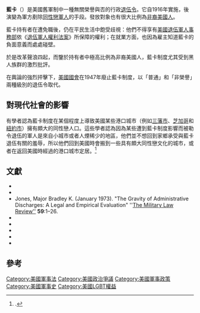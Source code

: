 '''藍卡'''（{{lang-en|blue discharge, blue ticket}}）是美國舊軍制中一種無關榮譽與否的行政[[退伍令|退伍令]]。它自1916年實施，後演變為軍方剷除[[性傾向和兵役|同性戀軍人]]的手段。發放對象也有很大比例為[[非裔美國人|非裔美國人]]。

藍卡持有者在遭免職後，仍在平民生活中飽受歧視：他們不得享有[[美國退伍軍人事務部|美國退伍軍人事務部]]依《[[退伍軍人權利法案|退伍軍人權利法案]]》所保障的權利；在就業方面，也因為雇主知道藍卡的負面意義而處處碰壁。

於是改革聲浪四起，而鑒於持有者中極高比例為非裔美國人，藍卡制度尤其受到黑人族群的激烈批評。

在輿論的強烈抨擊下，[[美國國會|美國國會]]在1947年廢止藍卡制度，以「普通」和「非榮譽」兩種級別的退伍令取代。

==對現代社會的影響==
有學者認為藍卡制度在某個程度上導致美國某些港口城市（例如[[三藩市|三藩市]]、[[芝加哥|芝加哥]]和[[紐約市|紐約市]]）擁有頗大的同性戀人口。這些學者認為因為某些遭到藍卡制度影響而被勒令退伍的軍人是來自小城市或者人煙稀少的地區，他們並不想回到家鄉承受與藍卡退伍有關的羞辱，所以他們回到美國時會搬到一些具有頗大同性戀文化的城市，或者在返回美國時經過的港口城市定居。<ref>{{harvp|Miller|1995|p=239}}.</ref>

== 文獻 ==
* {{cite book |author=Bennett, Michael J |date=1999 |title=''When Dreams Come True: The GI Bill and the Making of Modern America'' |publisher=Brassey's |ISBN= 157488218X |language=en}}
* {{cite book |author=Bérubé, Allan |date=1990 |title=''Coming Out Under Fire: The History of Gay Men and Women in World War Two'' |url=https://archive.org/details/comingoutunderfi00beru |location=New York |publisher=The Penguin Group |ISBN= 0452265983 |edition=Plume edition 1991 |language=en}}
* Jones, Major Bradley K. (January 1973). "The Gravity of Administrative Discharges: A Legal and Empirical Evaluation" ''[https://web.archive.org/web/20090523112809/http://www.docstoc.com/docs/856136/The-Military-Law-Review-Vol-59-%28Jan-73%29 The Military Law Review''] '''59''':1–26.{{en icon}}
* {{cite book |editor=McGuire, Phillip (ed.) |year=1993 |title=''Taps for a Jim Crow Army: Letters from Black Soldiers in World War II'' |publisher=University Press of Kentucky |ISBN= 0813108225 |language=en}}
* {{cite book |author=Mettler, Suzanne |date=2005 |title=''Soldiers to Citizens: The G.I. Bill and the Making of the Greatest Generation'' |publisher=Oxford University Press US |ISBN= 0195180976 |language=en}}
* {{cite book |author=Miller, Neil |date=1995 |title=''Out of the Past: Gay and Lesbian History from 1869 to the Present'' |url=https://archive.org/details/outofpastgayand00mill |location=New York |publisher=Vintage Books |ISBN= 0099576910 |language=en}}
* {{cite book |author=Meyer, Leisa D |date=1998 |title=''Creating G. I. Jane: Sexuality and Power in the Women's Army Corps During World War II'' |publisher=Columbia University Press |ISBN= 0231101457 |language=en}}
* {{cite book |author=Shilts, Randy |authorlink=蘭迪·席爾茨 |date=1993 |title=''Conduct Unbecoming: Gays & Lesbians in the U.S. Military Vietnam to the Persian Gulf'' |url=https://archive.org/details/conductunbecomin00shilrich |location=New York |publisher=St. Martin's Press |ISBN= 031209261X |language=en}}

==參考==
{{reflist}}

[[Category:美國軍事法|Category:美國軍事法]]
[[Category:美國政治爭議|Category:美國政治爭議]]
[[Category:美國軍事政策|Category:美國軍事政策]]
[[Category:美國軍事史|Category:美國軍事史]]
[[Category:美國LGBT權益|Category:美國LGBT權益]]